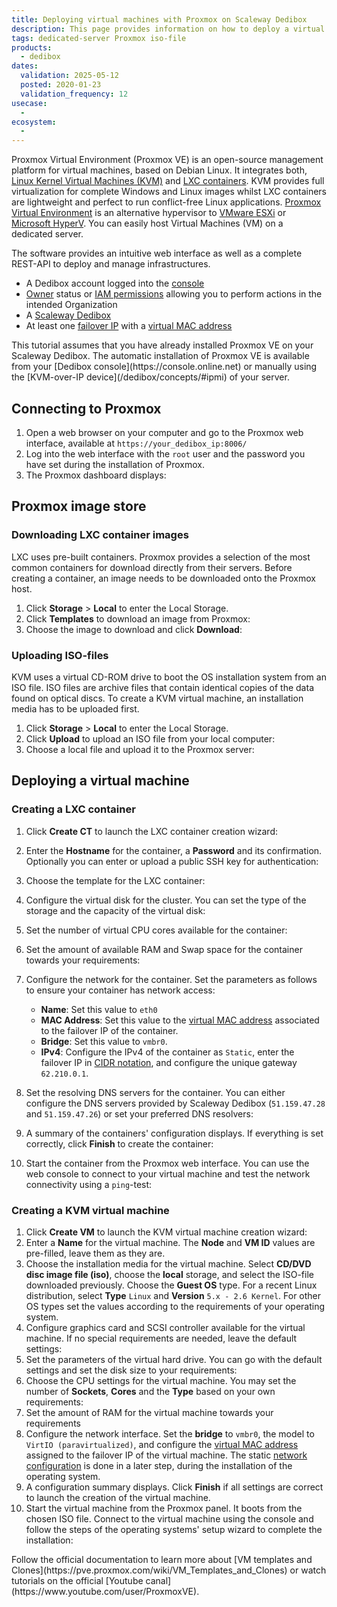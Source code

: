 ```yaml
---
title: Deploying virtual machines with Proxmox on Scaleway Dedibox
description: This page provides information on how to deploy a virtual machine with Proxmox on Scaleway Dedibox.
tags: dedicated-server Proxmox iso-file
products:
  - dedibox
dates:
  validation: 2025-05-12
  posted: 2020-01-23
  validation_frequency: 12
usecase:
  -
ecosystem:
  -
---
```




Proxmox Virtual Environment (Proxmox VE) is an open-source management platform for virtual machines, based on Debian Linux. It integrates both, [Linux Kernel Virtual Machines (KVM)](https://www.linux-kvm.org/page/Main_Page) and [LXC containers](https://linuxcontainers.org/). KVM provides full virtualization for complete Windows and Linux images whilst LXC containers are lightweight and perfect to run conflict-free Linux applications. [Proxmox Virtual Environment](https://www.proxmox.com/en/) is an alternative hypervisor to [VMware ESXi](/tutorials/configure-virtual-machine-esxi/) or [Microsoft HyperV](/tutorials/configure-vm-hyperv/). You can easily host Virtual Machines (VM) on a dedicated server.

The software provides an intuitive web interface as well as a complete REST-API to deploy and manage infrastructures.

<Requirements />

- A Dedibox account logged into the [console](https://console.online.net)
- [Owner](/iam/concepts/#owner) status or [IAM permissions](/iam/concepts/#permission) allowing you to perform actions in the intended Organization
- A [Scaleway Dedibox](http://www.scaleway.com/en/dedibox)
- At least one [failover IP](/dedibox-ip-failover/concepts/#failover-ips) with a [virtual MAC address](/dedibox-ip-failover/concepts/#virtual-mac-address)

<Message type="note">
  This tutorial assumes that you have already installed Proxmox VE on your Scaleway Dedibox. The automatic installation of Proxmox VE is available from your [Dedibox console](https://console.online.net)
  or manually using the [KVM-over-IP device](/dedibox/concepts/#ipmi) of your server.
</Message>

## Connecting to Proxmox

1. Open a web browser on your computer and go to the Proxmox web interface, available at `https://your_dedibox_ip:8006/`
2. Log into the web interface with the `root` user and the password you have set during the installation of Proxmox.
3. The Proxmox dashboard displays:
    <Lightbox image={image} width="800" alt="" />

## Proxmox image store

### Downloading LXC container images

LXC uses pre-built containers. Proxmox provides a selection of the most common containers for download directly from their servers. Before creating a container, an image needs to be downloaded onto the Proxmox host.

1. Click **Storage** > **Local** to enter the Local Storage.
2. Click **Templates** to download an image from Proxmox:
    <Lightbox image={image2} width="800" alt="" />
3. Choose the image to download and click **Download**:
    <Lightbox image={image3} width="800" alt="" />

### Uploading ISO-files

KVM uses a virtual CD-ROM drive to boot the OS installation system from an ISO file.
ISO files are archive files that contain identical copies of the data found on optical discs. To create a KVM virtual machine, an installation media has to be uploaded first.

1. Click **Storage** > **Local** to enter the Local Storage.
2. Click **Upload** to upload an ISO file from your local computer:
    <Lightbox image={image4} width="600" alt="" />
3. Choose a local file and upload it to the Proxmox server:
    <Lightbox image={image5} width="250" alt="" />

## Deploying a virtual machine

### Creating a LXC container

1. Click **Create CT** to launch the LXC container creation wizard:
    <Lightbox image={image6} width="800" alt="" />
2. Enter the **Hostname** for the container, a **Password** and its confirmation. Optionally you can enter or upload a public SSH key for authentication:
    <Lightbox image={image7} width="500" alt="" />
3. Choose the template for the LXC container:
    <Lightbox image={image8} width="500" alt="" />
4. Configure the virtual disk for the cluster. You can set the type of the storage and the capacity of the virtual disk:
    <Lightbox image={image9} width="500" alt="" />
5. Set the number of virtual CPU cores available for the container:
    <Lightbox image={image10} width="500" alt="" />
6. Set the amount of available RAM and Swap space for the container towards your requirements:
    <Lightbox image={image11} width="500" alt="" />
7. Configure the network for the container. Set the parameters as follows to ensure your container has network access:
    - **Name**: Set this value to `eth0`
    - **MAC Address**: Set this value to the [virtual MAC address](/dedibox-ip-failover/concepts/#virtual-mac-address) associated to the failover IP of the container.
    - **Bridge**: Set this value to `vmbr0`.
    - **IPv4**: Configure the IPv4 of the container as `Static`, enter the failover IP in [CIDR notation](https://en.wikipedia.org/wiki/Classless_Inter-Domain_Routing#CIDR_notation), and configure the unique gateway `62.210.0.1`.

    <Lightbox image={image12} width="500" alt="" />
8. Set the resolving DNS servers for the container. You can either configure the DNS servers provided by Scaleway Dedibox (`51.159.47.28` and `51.159.47.26`) or set your preferred DNS resolvers:
    <Lightbox image={image13} width="500" alt="" />
9. A summary of the containers' configuration displays. If everything is set correctly, click **Finish** to create the container:
    <Lightbox image={image14} width="500" alt="" />
10. Start the container from the Proxmox web interface. You can use the web console to connect to your virtual machine and test the network connectivity using a `ping`-test:
    <Lightbox image={image15} width="800" alt="" />

### Creating a KVM virtual machine

1. Click **Create VM** to launch the KVM virtual machine creation wizard:
    <Lightbox image={image16} width="800" alt="" />
2. Enter a **Name** for the virtual machine. The **Node** and **VM ID** values are pre-filled, leave them as they are.
    <Lightbox image={image17} width="500" alt="" />
3. Choose the installation media for the virtual machine. Select **CD/DVD disc image file (iso)**, choose the **local** storage, and select the ISO-file downloaded previously. Choose the **Guest OS** type. For a recent Linux distribution, select **Type** `Linux` and **Version** `5.x - 2.6 Kernel`. For other OS types set the values according to the requirements of your operating system.
    <Lightbox image={image18} width="500" alt="" />
4. Configure graphics card and SCSI controller available for the virtual machine. If no special requirements are needed, leave the default settings:
    <Lightbox image={image19} width="500" alt="" />
5. Set the parameters of the virtual hard drive. You can go with the default settings and set the disk size to your requirements:
    <Lightbox image={image20} width="500" alt="" />
6. Choose the CPU settings for the virtual machine. You may set the number of **Sockets**, **Cores** and the **Type** based on your own requirements:
    <Lightbox image={image21} width="500" alt="" />
7. Set the amount of RAM for the virtual machine towards your requirements
8. Configure the network interface. Set the **bridge** to `vmbr0`, the model to `VirtIO (paravirtualized)`, and configure the [virtual MAC address](/dedibox-ip-failover/concepts/#virtual-mac-address) assigned to the failover IP of the virtual machine. The static [network configuration](/elastic-metal/how-to/configure-flexible-ip/) is done in a later step, during the installation of the operating system.  <Lightbox image={image22} width="500" alt="" />
9. A configuration summary displays. Click **Finish** if all settings are correct to launch the creation of the virtual machine.
    <Lightbox image={image23} width="500" alt="" />
10. Start the virtual machine from the Proxmox panel. It boots from the chosen ISO file. Connect to the virtual machine using the console and follow the steps of the operating systems' setup wizard to complete the installation:
    <Lightbox image={image24} width="800" alt="" />

<Message type="tip">
  Follow the official documentation to learn more about [VM templates and Clones](https://pve.proxmox.com/wiki/VM_Templates_and_Clones) or watch tutorials on the official [Youtube canal](https://www.youtube.com/user/ProxmoxVE).
</Message>

<ClickableBanner
  productLogo="generic"
  title="Ensure high availability with failover setup for Proxmox on Scaleway."
  url="https://account.scaleway.com/register"
  label="Create your account"
/>